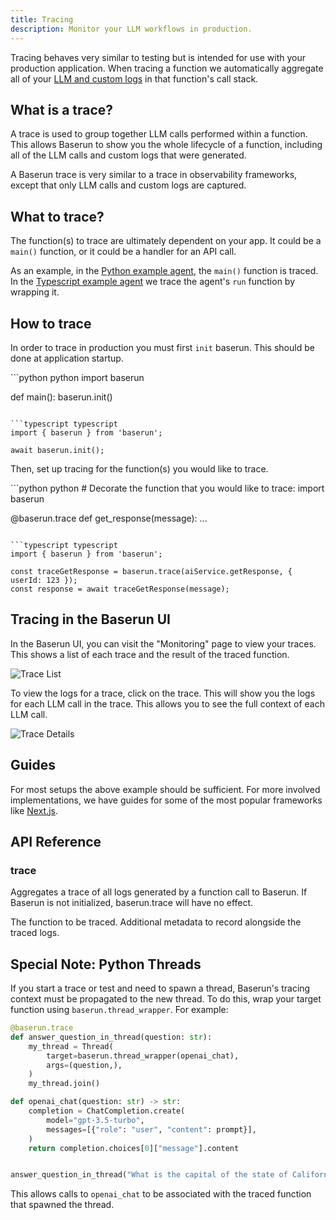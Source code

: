 ```yaml
---
title: Tracing
description: Monitor your LLM workflows in production.
---
```


Tracing behaves very similar to testing but is intended for use with your production application. When tracing a function we automatically aggregate all of your [LLM and custom logs](/logging) in that function's call stack.

## What is a trace?

A trace is used to group together LLM calls performed within a function. This allows Baserun to show you the whole lifecycle of a function, including all of the LLM calls and custom logs that were generated.

A Baserun trace is very similar to a trace in observability frameworks, except that only LLM calls and custom logs are captured.

## What to trace?

The function(s) to trace are ultimately dependent on your app. It could be a `main()` function, or it could be a handler for an API call.

As an example, in the [Python example agent](https://github.com/baserun-ai/testing-agent/blob/main/demo/main.py#L39), the `main()` function is traced. In the [Typescript example agent](https://github.com/baserun-ai/testing-agent-js/blob/main/src/main.ts#L14) we trace the agent's `run` function by wrapping it.

## How to trace

In order to trace in production you must first `init` baserun. This should be done at application startup.

<CodeGroup>
```python python
import baserun

def main():
    baserun.init()
```

```typescript typescript
import { baserun } from 'baserun';

await baserun.init();
```

</CodeGroup>

Then, set up tracing for the function(s) you would like to trace.

<CodeGroup>
```python python
# Decorate the function that you would like to trace:
import baserun

@baserun.trace
def get_response(message):
    ...

```

```typescript typescript
import { baserun } from 'baserun';

const traceGetResponse = baserun.trace(aiService.getResponse, { userId: 123 });
const response = await traceGetResponse(message);
```

</CodeGroup>

## Tracing in the Baserun UI

In the Baserun UI, you can visit the "Monitoring" page to view your traces. This shows a list of each trace and the result of the traced function.

![Trace List](/images/trace-example.png)

To view the logs for a trace, click on the trace. This will show you the logs for each LLM call in the trace. This allows you to see the full context of each LLM call.

![Trace Details](/images/trace-details.png)

## Guides

For most setups the above example should be sufficient. For more involved implementations, we have guides for some of the most popular frameworks like [Next.js](/nextjs).

## API Reference

### trace

Aggregates a trace of all logs generated by a function call to Baserun. If Baserun is not initialized, baserun.trace will have no effect.

<ParamField path="function" type="Function">
  The function to be traced.
</ParamField>
<ParamField path="metadata" type="object, optional">
  Additional metadata to record alongside the traced logs.
</ParamField>

## Special Note: Python Threads

If you start a trace or test and need to spawn a thread, Baserun's tracing context must be propagated to the new thread. To do this, wrap your target function using `baserun.thread_wrapper`. For example:

```python
@baserun.trace
def answer_question_in_thread(question: str):
    my_thread = Thread(
        target=baserun.thread_wrapper(openai_chat),
        args=(question,),
    )
    my_thread.join()

def openai_chat(question: str) -> str:
    completion = ChatCompletion.create(
        model="gpt-3.5-turbo",
        messages=[{"role": "user", "content": prompt}],
    )
    return completion.choices[0]["message"].content


answer_question_in_thread("What is the capital of the state of California?")
```

This allows calls to `openai_chat` to be associated with the traced function that spawned the thread.
